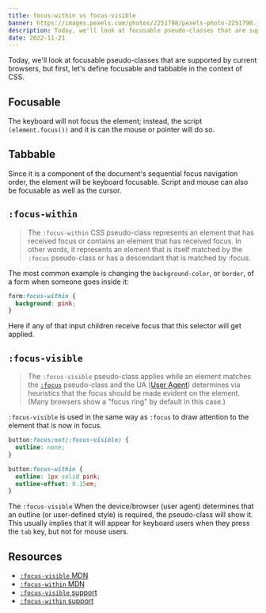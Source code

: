 ```yaml
---
title: focus-within vs focus-visible
banner: https://images.pexels.com/photos/2251798/pexels-photo-2251798.jpeg?auto=compress&cs=tinysrgb&w=1260&h=750&dpr=1
description: Today, we'll look at focusable pseudo-classes that are supported by current browsers, but first, let's define focusable and tabbable in the context of CSS.
date: 2022-11-21
---
```


Today, we'll look at focusable pseudo-classes that are supported by current browsers,
but first, let's define focusable and tabbable in the context of CSS.

## Focusable

The keyboard will not focus the element; instead, the script `(element.focus())`
and it is can the mouse or pointer will do so.

## Tabbable

Since it is a component of the document's sequential focus navigation order,
the element will be keyboard focusable. Script and mouse can also be focusable as well as the cursor.

## `:focus-within`

> The `:focus-within` CSS pseudo-class represents an element that has received focus or contains an element that has received focus. In other words, it represents an element that is itself matched by
> the `:focus` pseudo-class or has a descendant that is matched by :focus.

The most common example is changing the `background-color`,
or `border`, of a form when someone goes inside it:

```css
form:focus-within {
  background: pink;
}
```

Here if any of that input children receive focus that this selector will get applied.

## `:focus-visible`

> The `:focus-visible` pseudo-class applies while an element matches the [`:focus`](https://developer.mozilla.org/en-US/docs/Web/CSS/:focus) pseudo-class and the UA ([User Agent](https://developer.mozilla.org/en-US/docs/Glossary/User_agent)) determines via heuristics that the focus should be made evident on the element. (Many browsers show a "focus ring" by default in this case.)

`:focus-visible` is used in the same way as `:focus` to draw attention to the element that is now in focus.

```css
button:focus:not(:focus-visible) {
  outline: none;
}

button:focus-within {
  outline: 1px solid pink;
  outline-offset: 0.15em;
}
```

The `:focus-visible` When the device/browser (user agent) determines that an outline (or user-defined style) is required, the pseudo-class will show it. This usually implies that it will
appear for keyboard users when they press the `tab` key, but not for mouse users.

## Resources

- [`:focus-visible` MDN](https://developer.mozilla.org/en-US/docs/Web/CSS/:focus-visible)
- [`:focus-within` MDN](https://developer.mozilla.org/en-US/docs/Web/CSS/:focus-within)
- [`:focus-visible` support ](https://caniuse.com/css-focus-visible)
- [`:focus-within` support](https://caniuse.com/css-focus-within)
